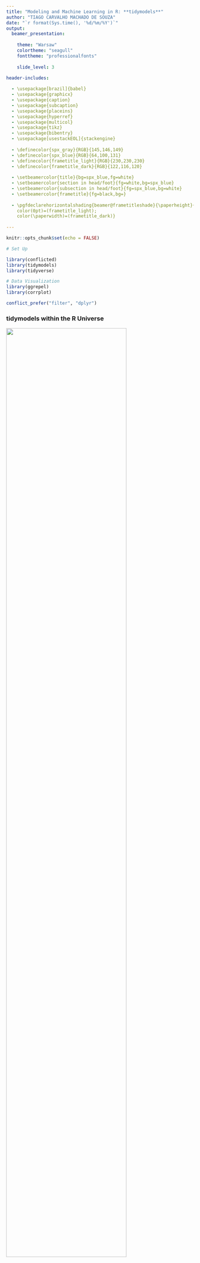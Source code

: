 ```yaml
---
title: "Modeling and Machine Learning in R: **tidymodels**"
author: "TIAGO CARVALHO MACHADO DE SOUZA"
date: "`r format(Sys.time(), '%d/%m/%Y')`"
output: 
  beamer_presentation:
    
    theme: "Warsaw"
    colortheme: "seagull"
    fonttheme: "professionalfonts"
    
    slide_level: 3

header-includes:
  
  - \usepackage[brazil]{babel}
  - \usepackage{graphicx}
  - \usepackage{caption}
  - \usepackage{subcaption}
  - \usepackage{placeins}
  - \usepackage{hyperref}
  - \usepackage{multicol}
  - \usepackage{tikz}
  - \usepackage{bibentry}
  - \usepackage[usestackEOL]{stackengine}
  
  - \definecolor{spx_gray}{RGB}{145,146,149}
  - \definecolor{spx_blue}{RGB}{64,100,131}
  - \definecolor{frametitle_light}{RGB}{230,230,230}
  - \definecolor{frametitle_dark}{RGB}{122,116,120}
  
  - \setbeamercolor{title}{bg=spx_blue,fg=white}
  - \setbeamercolor{section in head/foot}{fg=white,bg=spx_blue}
  - \setbeamercolor{subsection in head/foot}{fg=spx_blue,bg=white}
  - \setbeamercolor{frametitle}{fg=black,bg=}
  
  - \pgfdeclarehorizontalshading{beamer@frametitleshade}{\paperheight}{
    color(0pt)=(frametitle_light);
    color(\paperwidth)=(frametitle_dark)}
  
---
```


```r

knitr::opts_chunk$set(echo = FALSE)

# Set Up

library(conflicted)
library(tidymodels)
library(tidyverse)

# Data Visualization
library(ggrepel)
library(corrplot)

conflict_prefer("filter", "dplyr")

```

<!-- Slide 2 -->
### **tidymodels** within the R Universe

\centering
![](./figures/Fig1.png){width=80%}

\begin{itemize}
  \item \textbf{tidymodels} is to MODELING what the \textbf{tidyverse} is to DATA WRANGLING;
  \item \textbf{tidymodels} has a modular approach: specific, smaller packages are designed to work hand in hand.
\end{itemize}


<!-- Slide 3 -->
### **tidymodels**' main packages

\centering
![](./figures/Fig2.png){width=80%}


<!-- Slide 4 -->
### Goal: predict diamond prices

```r

# Data Set: Diamonds

set.seed(1243)
data("diamonds")

diamonds %>% 
  sample_n(2000) %>% 
  mutate_if(is.factor, as.numeric) %>% 
  select(price, everything()) %>% 
  cor %>% 
  {.[order(abs(.[ ,1]), decreasing = TRUE),
     order(abs(.[ ,1]), decreasing = TRUE)]} %>% 
  corrplot(method = "number", type = "upper", mar = c(0, 0, 1.5, 0),
           title = "Correlations between price and various features of diamonds")

```


<!-- Slide 5 -->
### How are we going to do it?

\centering
![](./figures/Fig3.png){width=95%}


<!-- Slide 6 -->
### What tools do we have?

\centering
![](./figures/Fig4.png){width=100%}


<!-- Slide 7 -->
### Separating Testing and Training Data

\centering
![](./figures/Fig5.png){width=25%}

\begin{itemize}
  \item \textit{rsample} contains a set of functions to create different types of resamples and corresponding classes for their analysis:
  \begin{itemize}
    \item Traditional resampling techniques for estimating the sampling distribution of a statistic and;
    \item Estimating model performance using a holdout set.
  \end{itemize}
\end{itemize}


<!-- Slide 8 -->
### Separating Testing and Training Data

\scriptsize
```r

dia_split <- initial_split(diamonds, pro = .1, strata = price)

dia_train <- training(dia_split)
dia_test <- testing(dia_split)

dia_vfold <- vfold_cv(dia_train, v = 3, repeats = 1, strata = price)
print(dia_vfold)

```


<!-- Slide 9 -->
### Data Pre-Processing and Feature Engineering

\centering
![](./figures/Fig6.png){width=25%}

\begin{itemize}
  \item \textit{recipes} is a method for creating and pre-processing design matrices used for modeling or visualization;
  \item Idea: define a blueprint that can be used to sequentially define the encodings and pre-processing of the data;
  \item It is used to prepare a data set (for modeling) using different `step\_*()' functions;
  \item The `recipe()' takes a formula and a data set, and then the different steps are added.
\end{itemize}


<!-- Slide 10 -->
### Data Pre-Processing and Feature Engineering

\tiny
```r

dia_rec <- 
    recipe(price ~ ., data = dia_train) %>%
    step_log(all_outcomes()) %>%
    step_normalize(all_predictors(), -all_nominal()) %>%
    step_dummy(all_nominal()) %>%
    step_poly(carat, degree = 2)

prep(dia_rec)

```


<!-- Slide 11 -->
### Data Pre-Processing and Feature Engineering

\begin{itemize}
  \item Calling `prep()' on a recipe applies all steps;
  \item Call `juice()' to extract the transformed data set;
  \item Call `bake()' on a new data set.
\end{itemize}

\tiny
```r

dia_juiced <- juice(prep(dia_rec))
names(dia_juiced)

```


<!-- Slide 12 -->
### Defining and Fitting Models

\centering
![](./figures/Fig7.png){width=25%}

\begin{itemize}
  \item The goal is to provide a tidy, unified interface to models that can be used to try a range of models without getting bogged down in the syntactical minutiae of the underlying packages;
  \item Has wrappers around many popular machine learning algorithms, and you can fit then using a unified interface.
\end{itemize}
    
    
<!-- Slide 13 -->
### **Defining** and Fitting Models  
    
\begin{enumerate}
  \item Function specific to each algorithm;
  \item `set\_mode()' (regression or classification);
  \item `set\_engine()' back-end/engine/implementation
\end{enumerate}
    
\scriptsize
```r

lm_model <- 
    linear_reg() %>%
    set_mode("regression") %>%
    set_engine("lm")

print(lm_model)

```
    
  
<!-- Slide 14 -->
### **Defining** and Fitting Models  
    
\begin{itemize}
  \item Random Forest: `ranger' or `randomForest'?
  \item How to handle their different interfaces?
\end{itemize}
    
\scriptsize
```r

rand_forest(mtry = 3, trees = 500, min_n = 5) %>%
    set_mode("regression") %>%
    set_engine("ranger", importance = "impurity_corrected")

```


<!-- Slide 15 -->
### Defining and **Fitting** Models  
    
\begin{itemize}
  \item This example, with a formula. You can also set `x' and `y'.
\end{itemize}
    
\tiny
```r

lm_fit1 <- fit(lm_model, price ~ ., dia_juiced)
lm_fit1

``` 


<!-- Slide 16 -->
### Summarizing Fitted Models

\centering
![](./figures/Fig8.png){width=25%}

\begin{itemize}
  \item Takes the messy output of built-in function in R, such as `lm', `nls', and turns them into tidy tibbles;
  \item From \textbf{tidyverse}.
\end{itemize}


<!-- Slide 17 -->
### Summarizing Fitted Models
    
\begin{itemize}
  \item `glance()' reports information about the entire model;
  \item `tidy()' summarizes information about model components.
\end{itemize}
    
\tiny
```r

glance(lm_fit1$fit)

tidy(lm_fit1) %>%
    arrange(desc(abs(statistic))) %>%
    print()

``` 


<!-- Slide 18 -->
### Summarizing Fitted Models
    
\begin{itemize}
  \item `augment()' is used to get model predictions, residuals, etc.
\end{itemize}
    
\tiny
```r

lm_predicted <- augment(lm_fit1$fit, data = dia_juiced) %>%
    rowid_to_column()
print(select(lm_predicted, rowid, price, .fitted:.std.resid))

``` 


<!-- Slide 19 -->
### Visualizing Results

\scriptsize
```r

ggplot(lm_predicted, aes(.fitted, price)) +
    geom_point(alpha = .2) + 
    ggrepel::geom_label_repel(aes(label = rowid),
        data = filter(lm_predicted, abs(.resid) > 2)) + 
    labs(title = "Actual vs. Predicted Price of Diamonds")

``` 


<!-- Slide 20 -->
### Evaluating Model Performance

\centering
![](./figures/Fig9.png){width=25%}


<!-- Slide 21 -->
### Evaluating Model Performance

\begin{itemize}
  \item Use `rsample', `parsinp' and `yardstick' for cross-validation (3).
\end{itemize}

\tiny
```r

print(dia_vfold)

```
\normalsize
\begin{itemize}
  \item Extract analysis/training and assessment/testing data.
\end{itemize}

\tiny
```r

lm_fit2 <- mutate(dia_vfold,
                  df_ana = map(splits, analysis),
                  df_ass = map(splits, assessment))
print(lm_fit2)

```


<!-- Slide 22 -->
### Evaluating Model Performance

\begin{itemize}
  \item Prepare data / fit model / predict.
\end{itemize}

\tiny
```r

lm_fit2 <- 
    lm_fit2 %>%
    # prep, juice, bake
    mutate(
        recipe = map(df_ana, ~prep(dia_rec, training = .x)),
        df_ana = map(recipe, juice),
        df_ass = map2(recipe, df_ass, ~bake(.x, new_data = .y))
    ) %>%
    #fit
    mutate(
        model_fit = map(df_ana, ~fit(lm_model, price ~ ., data = .x))
    ) %>%
    # predict
    mutate(
        model_pred = map2(model_fit, df_ass, ~predict(.x, new_data = .y))
    )

print(select(lm_fit2, id, recipe:model_pred))

```


<!-- Slide 23 -->
### Evaluating Model Performance

\begin{itemize}
  \item Select original and predicted values.
\end{itemize}

\tiny
```r

lm_preds <- 
    lm_fit2 %>%
    mutate(res = map2(df_ass, model_pred, ~data.frame(price = .x$price,
                                                      .pred = .y$.pred))
    ) %>%
    select(id, res) %>%
    tidyr::unnest(res) %>%
    group_by(id)

print(lm_preds)

```


<!-- Slide 24 -->
### Evaluating Model Performance

\begin{itemize}
  \item `metrics()' has default measures for numeric and categorical outcomes (numeric - `rmse', `rsq', `mae');
  \item You can choose other if you'd like with `metric\_set()'.
\end{itemize}

\scriptsize
```r

print(metrics(lm_preds, truth = price, estimate = .pred))

```


<!-- Slide 25 -->
### Tuning Model Parameters

\centering
![](./figures/Fig10.png){width=25%}
![](./figures/Fig11.png){width=25%}

\begin{itemize}
  \item `tune' wants to facilitate hyper-parameter tuning for the \textbf{tidymodels} packages;
  \item `dials' contains tools to create and manage values of tuning parameters;
  \item Let's tune the `mtry' and `degree' parameters.
\end{itemize}


<!-- Slide 26 -->
### Tuning Model Parameters

\begin{itemize}
  \item Preparing a `parsnip' Model for tuning.
\end{itemize}

\scriptsize
```r

rf_model <- 
    rand_forest(mtry = tune()) %>%
    set_mode("regression") %>%
    set_engine("ranger")

print(parameters(rf_model))

```


<!-- Slide 27 -->
### Tuning Model Parameters

\begin{itemize}
  \item Preparing Data for Tuning: `recipes';
  \item Tune the degree of the polynomial for the variable `carat'.
\end{itemize}

\scriptsize
```r

dia_rec2 <- 
    recipe(price ~ ., data = dia_train) %>%
    step_log(all_outcomes()) %>%
    step_normalize(all_predictors(), -all_nominal()) %>%
    step_dummy(all_nominal()) %>%
    step_poly(carat, degree = tune())

dia_rec2 %>%
    parameters() %>%
    pull("object") %>%
    print()

```


<!-- Slide 28 -->
### Combine Everything

\centering
![](./figures/Fig12.png){width=25%}

\begin{itemize}
  \item Object that can bundle together pre-processing, modeling and post-processing requests;
  \item The recipe prepping and model fitting can be executed using a single call to `fit()'.
\end{itemize}


<!-- Slide 29 -->
### Combine Everything

\tiny
```r

rf_wflow <- 
    workflow() %>%
    add_model(rf_model) %>%
    add_recipe(dia_rec2)

print(rf_wflow)

```


<!-- Slide 30 -->
### Tuning Parameters

\begin{itemize}
  \item Update the parameters in the workflow;
  \item Cross-validation for tuning: select the best combination of hyper-parameters.
\end{itemize}

\scriptsize
```r

rf_param <- 
    rf_wflow %>%
    parameters() %>%
    update(mtry = mtry(range = c(3L, 5L)),
           degree = degree_int(range = c(2L, 4L)))

print(rf_param$object)

```


<!-- Slide 31 -->
### Tuning Parameters

\scriptsize
```r

rf_grid <- grid_regular(rf_param)

print(rf_grid)

```


<!-- Slide 32 -->
### Tuning Parameters

\tiny
```r

rf_search <- tune_grid(rf_wflow, 
                       grid = rf_grid, 
                       resamples = dia_vfold,
                       param_info = rf_param)

autoplot(rf_search, metric = "rmse") + 
    labs("Results of Grid Search for Two Tuning Parameters of a Random Forest")

```


<!-- Slide 33 -->
### Model Selection

\tiny
```r

print(show_best(rf_search, "rmse", 9))

print(select_best(rf_search, metric = "rmse"))

print(select_by_one_std_err(rf_search, mtry, degree, metric = "rmse"))

```


<!-- Slide 34 -->
### Best Model and Final Predictions

\tiny
```r

rf_param_final <- select_by_one_std_err(rf_search, mtry, degree, metric = "rmse")

rf_wflow_final <- finalize_workflow(rf_wflow, rf_param_final)

rf_wflow_final_fit <- fit(rf_wflow_final, data = dia_train)

```
\normalsize
\begin{itemize}
  \item Want to use `predict()' on data never seem before (`dia\_test');
  \item However, it does not work, because the outcome is modified in the recipe via `step\_log()'.
\end{itemize}


<!-- Slide 35 -->
### Best Model and Final Predictions

\begin{itemize}
\item Workaround:
  \begin{enumerate}
    \item Prepped recipe is extracted from the workflow;
    \item This is used to `bake()' the testing data;
    \item Use this baked data set together with extracted model for final predictions.
  \end{enumerate}
\end{itemize}

\scriptsize
```r

dia_rec3 <- pull_workflow_prepped_recipe(rf_wflow_final_fit)
rf_final_fit <- pull_workflow_fit(rf_wflow_final_fit)

dia_test$.pred <- predict(rf_final_fit,
                          new_data = bake(dia_rec3, dia_test))$.pred
dia_test$logprice <- log(dia_test$price)

metrics(dia_test, truth = logprice, estimate = .pred)

```
